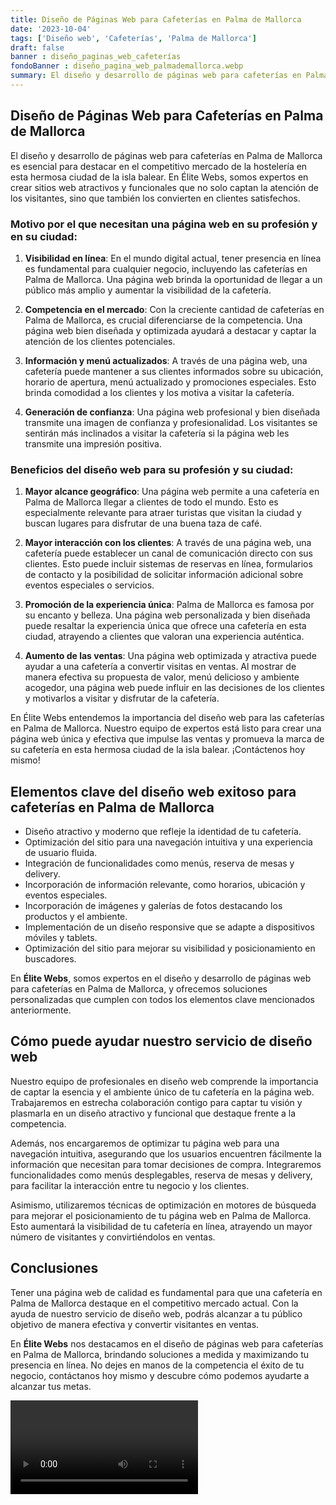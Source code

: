 ```yaml
---
title: Diseño de Páginas Web para Cafeterías en Palma de Mallorca
date: '2023-10-04'
tags: ['Diseño web', 'Cafeterías', 'Palma de Mallorca']
draft: false
banner : diseño_paginas_web_cafeterías
fondoBanner : diseño_pagina_web_palmademallorca.webp
summary: El diseño y desarrollo de páginas web para cafeterías en Palma de Mallorca es esencial para destacar en el competitivo mercado de la hostelería en esta hermosa ciudad de la isla balear. En Élite Webs, somos expertos en crear sitios web atractivos y funcionales que no solo captan la atención de los visitantes, sino que también los convierten en clientes satisfechos.
---
```


## Diseño de Páginas Web para Cafeterías en Palma de Mallorca

El diseño y desarrollo de páginas web para cafeterías en Palma de Mallorca es esencial para destacar en el competitivo mercado de la hostelería en esta hermosa ciudad de la isla balear. En Élite Webs, somos expertos en crear sitios web atractivos y funcionales que no solo captan la atención de los visitantes, sino que también los convierten en clientes satisfechos.

### Motivo por el que necesitan una página web en su profesión y en su ciudad:

1. **Visibilidad en línea**: En el mundo digital actual, tener presencia en línea es fundamental para cualquier negocio, incluyendo las cafeterías en Palma de Mallorca. Una página web brinda la oportunidad de llegar a un público más amplio y aumentar la visibilidad de la cafetería.

2. **Competencia en el mercado**: Con la creciente cantidad de cafeterías en Palma de Mallorca, es crucial diferenciarse de la competencia. Una página web bien diseñada y optimizada ayudará a destacar y captar la atención de los clientes potenciales.

3. **Información y menú actualizados**: A través de una página web, una cafetería puede mantener a sus clientes informados sobre su ubicación, horario de apertura, menú actualizado y promociones especiales. Esto brinda comodidad a los clientes y los motiva a visitar la cafetería.

4. **Generación de confianza**: Una página web profesional y bien diseñada transmite una imagen de confianza y profesionalidad. Los visitantes se sentirán más inclinados a visitar la cafetería si la página web les transmite una impresión positiva.

### Beneficios del diseño web para su profesión y su ciudad:

1. **Mayor alcance geográfico**: Una página web permite a una cafetería en Palma de Mallorca llegar a clientes de todo el mundo. Esto es especialmente relevante para atraer turistas que visitan la ciudad y buscan lugares para disfrutar de una buena taza de café.

2. **Mayor interacción con los clientes**: A través de una página web, una cafetería puede establecer un canal de comunicación directo con sus clientes. Esto puede incluir sistemas de reservas en línea, formularios de contacto y la posibilidad de solicitar información adicional sobre eventos especiales o servicios.

3. **Promoción de la experiencia única**: Palma de Mallorca es famosa por su encanto y belleza. Una página web personalizada y bien diseñada puede resaltar la experiencia única que ofrece una cafetería en esta ciudad, atrayendo a clientes que valoran una experiencia auténtica.

4. **Aumento de las ventas**: Una página web optimizada y atractiva puede ayudar a una cafetería a convertir visitas en ventas. Al mostrar de manera efectiva su propuesta de valor, menú delicioso y ambiente acogedor, una página web puede influir en las decisiones de los clientes y motivarlos a visitar y disfrutar de la cafetería.

En Élite Webs entendemos la importancia del diseño web para las cafeterías en Palma de Mallorca. Nuestro equipo de expertos está listo para crear una página web única y efectiva que impulse las ventas y promueva la marca de su cafetería en esta hermosa ciudad de la isla balear. ¡Contáctenos hoy mismo!

<GifSeo />

<Cta />

## Elementos clave del diseño web exitoso para cafeterías en Palma de Mallorca

- Diseño atractivo y moderno que refleje la identidad de tu cafetería.
- Optimización del sitio para una navegación intuitiva y una experiencia de usuario fluida.
- Integración de funcionalidades como menús, reserva de mesas y delivery.
- Incorporación de información relevante, como horarios, ubicación y eventos especiales.
- Incorporación de imágenes y galerías de fotos destacando los productos y el ambiente.
- Implementación de un diseño responsive que se adapte a dispositivos móviles y tablets.
- Optimización del sitio para mejorar su visibilidad y posicionamiento en buscadores.

En **Élite Webs**, somos expertos en el diseño y desarrollo de páginas web para cafeterías en Palma de Mallorca, y ofrecemos soluciones personalizadas que cumplen con todos los elementos clave mencionados anteriormente. 

## Cómo puede ayudar nuestro servicio de diseño web

Nuestro equipo de profesionales en diseño web comprende la importancia de captar la esencia y el ambiente único de tu cafetería en la página web. Trabajaremos en estrecha colaboración contigo para captar tu visión y plasmarla en un diseño atractivo y funcional que destaque frente a la competencia.

Además, nos encargaremos de optimizar tu página web para una navegación intuitiva, asegurando que los usuarios encuentren fácilmente la información que necesitan para tomar decisiones de compra. Integraremos funcionalidades como menús desplegables, reserva de mesas y delivery, para facilitar la interacción entre tu negocio y los clientes.

Asimismo, utilizaremos técnicas de optimización en motores de búsqueda para mejorar el posicionamiento de tu página web en Palma de Mallorca. Esto aumentará la visibilidad de tu cafetería en línea, atrayendo un mayor número de visitantes y convirtiéndolos en ventas.

## Conclusiones

Tener una página web de calidad es fundamental para que una cafetería en Palma de Mallorca destaque en el competitivo mercado actual. Con la ayuda de nuestro servicio de diseño web, podrás alcanzar a tu público objetivo de manera efectiva y convertir visitantes en ventas.

En **Élite Webs** nos destacamos en el diseño de páginas web para cafeterías en Palma de Mallorca, brindando soluciones a medida y maximizando tu presencia en línea. No dejes en manos de la competencia el éxito de tu negocio, contáctanos hoy mismo y descubre cómo podemos ayudarte a alcanzar tus metas.

<Video />

<CtaBot job='Cafeterías' city='Palma de Mallorca'/>

<Gmaps query='Palma de Mallorca+españa+maps' />